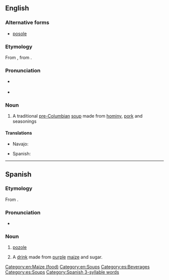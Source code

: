 ==English==

===Alternative forms===
* [[posole]]
{{wikipedia}}

===Etymology===
From {{etyl|es|en}} {{m|es|pozole}}, from {{etyl|nci|en}} {{m|nci|pozolli||stew of maize kernels}}.

===Pronunciation===
* {{a|UK}} {{IPA|/pəˈsəʊleɪ/|/pəˈzəʊleɪ/|lang=en}}
* {{a|US}} {{IPA|/pəˈsoʊˌleɪ/|/pəˈzoʊˌleɪ/|lang=en}}
{{rfap|lang=en}}

===Noun===
{{en-noun}}

# {{lb|en|US}} A traditional [[pre-Columbian]] [[soup]] made from [[hominy]], [[pork]] and seasonings

====Translations====
{{trans-top|a hominy soup}}
* Navajo: {{t|nv|haníígaii}}
{{trans-mid}}
* Spanish: {{t|es|pozole|m}}
{{trans-bottom}}

[[Category:en:Maize (food)]]
[[Category:en:Soups]]

----

==Spanish==
{{wikipedia|lang=es}}

===Etymology===
From {{etyl|nci|es}} {{m|nci|pozolli||stew of maize kernels}}.

===Pronunciation===
* {{IPA|/po.ˈso.le/|lang=es}}

===Noun===
{{es-noun|m}}

# {{lb|es|Mexico}} [[#English|pozole]]
# {{lb|es|Honduras}} A [[drink]] made from [[purple]] [[maize]] and sugar.

[[Category:es:Beverages]]
[[Category:es:Soups]]
[[Category:Spanish 3-syllable words]]